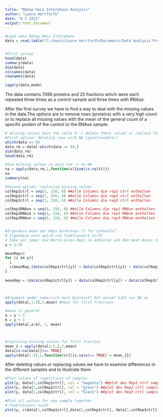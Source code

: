 ---
title: "RDeep HeLa Interphase Analysis"
author: "Laura Herrfurth"
date: "8 5 2022"
output: html_document
---

```{r}
#Load data RDeep_HeLa_Interphase 
data = read.table("C:/Users/Laura Herrfurth/Documents/Data Analysis Projekt/RDeeP_HeLa_Interphase.csv",header = TRUE, row.names = 1, sep = ";")


#First survey
head(data)
summary(data)
dim(data)
colnames(data)
rownames(data)

sapply(data,mode)

```

The data contains 7086 proteins and 25 fractions which were each repeated three times as a control sample and three times with RNAse.

After the first survey we have to find a way to deal with the missing values in the data.The options are to remove rows (proteins) with a very high count or to replace all missing values with the mean of the general count of a specific protein of the control or the RNAse sample.


```{r}

# missing values have the value 0 -> delete these values or replace them directly
#First option: deleting rows with NA (questionable!)
which(data == 0)
data_rm = data[-which(data == 0),]
dim(data_rm)
head(data_rm)

#Sum missing values in each row -> no NA 
na = apply(data_rm,1,function(x){sum(is.na(x))})
na
summary(na)

#Second option: replacing missing values
colRep1ctrl = seq(1, 150, 6) ##alle Columns die rep1 ctrl enthalten
colRep2ctrl = seq(2, 150, 6) ##alle Columns die rep2 ctrl enthalten
colRep3ctrl = seq(3, 150, 6) ##alle Columns die rep3 ctrl enthalten

colRep1RNAse = seq(4, 150, 6) ##alle Columns die rep1 RNAse enthalten
colRep2RNAse = seq(5, 150, 6) ##alle Columns die rep2 RNAse enthalten
colRep3RNAse = seq(6, 150, 6) ##alle Columns die rep3 RNAse enthalten


#Irgendwie mean der Reps berechnen ?? for schleife? 
# Irgendwie noch weird und funktioniert nicht
# Idee war immer die Werte eines Reps zu addieren und den mean davon zu bilden
y = 1:25

meanRep=0
for (i in y){
  i
  c(meanRep,(data(colRep1ctrl[y]) + data(colRep2ctrl[y]) + data(colRep3ctrl[y]))/ 3)
}
  
meanRep = (data(colRep1ctrl[y]) + data(colRep2ctrl[y]) + data(colRep3ctrl[y]) )/ 3



#Argument weder numerisch noch boolesch? hä? warum? Gibt nur NA an
apply(data[,1:3],1,mean) #mean for first fractions

#mean in general
a = y + 3
b = y + 3
apply(data[,a:b], 1, mean)



#replacing missing values for first fraction
mean_1 = apply(data[1:3,],2,mean)
data[is.na(data[])== TRUE]
apply(data[1:3],2,function(x){(is.na(x)== TRUE) = mean_1})


```
After deleting values or replacing values we have to examine differences in the different samples and to illustrate them.

```{r}
#Plot values of repetitions of samples
plot(y, data[1,colRep1ctrl], col = "magenta") ##plot des Rep1 ctrl sample für protein 1
plot(y, data[1,colRep2ctrl], col = "green") ##plot des Rep2 ctrl sample für protein 1
plot(y, data[1,colRep3ctrl], col = "black") ##plot des Rep3 ctrl sample für protein 1

#Plot all values for one sample together
# Funktioniert nicht
plot(y, c(data[1,colRep1ctrl],data[1,colRep2ctrl], data[1,colRep3ctrl]), col = ("magenta" "green""black"))



```

